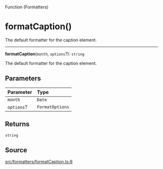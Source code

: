 <SectionTitle>Function (Formatters)</SectionTitle>

# formatCaption()

<Description>
The default formatter for the caption element.
</Description>

---

<a id="undefined" name="undefined"></a>

<SignatureMemberIdentifier>**formatCaption**(`month`, `options`?): `string`</SignatureMemberIdentifier>

The default formatter for the caption element.

## Parameters

| Parameter | Type |
| :------ | :------ |
| `month` | `Date` |
| `options`? | `FormatOptions` |

## Returns

`string`

## Source

[src/formatters/formatCaption.ts:8](https://github.com/gpbl/react-day-picker/blob/next/src/formatters/formatCaption.ts#L8)
